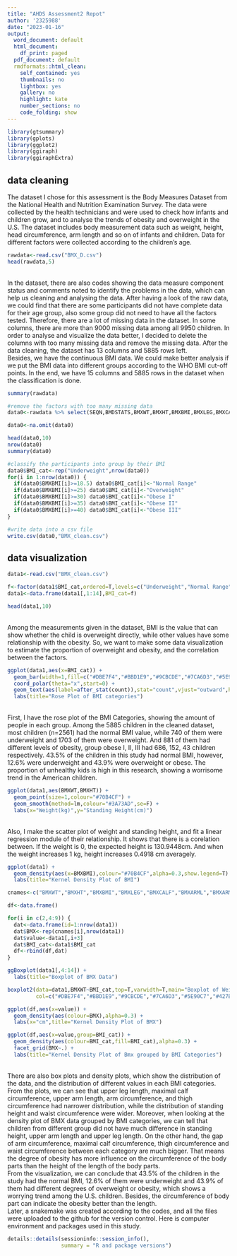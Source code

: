 ```yaml
---
title: "AHDS Assessment2 Repot"
author: '2325988'
date: "2023-01-16"
output:
  word_document: default
  html_document:
    df_print: paged
  pdf_document: default
  rmdformats::html_clean:
    self_contained: yes
    thumbnails: no
    lightbox: yes
    gallery: no
    highlight: kate
    number_sections: no
    code_folding: show
---
```


```r
library(gtsummary)
library(gplots)
library(ggplot2)
library(ggiraph)
library(ggiraphExtra)
```

## data cleaning

The dataset I chose for this assessment is the Body Measures Dataset from the National Health and Nutrition Examination Survey. The data were collected by the health technicians and were used to check how infants and children grow, and to analyse the trends of obesity and overweight in the U.S. The dataset includes body measurement data such as weight, height, head circumference, arm length and so on of infants and children. Data for different factors were collected according to the children’s age.
<br>

```r
rawdata<-read.csv("BMX_D.csv")
head(rawdata,5)
```

<br>
In the dataset, there are also codes showing the data measure component status and comments noted to identify the problems in the data, which can help us cleaning and analysing the data. After having a look of the raw data, we could find that there are some participants did not have complete data for their age group, also some group did not need to have all the factors tested. Therefore, there are a lot of missing data in the dataset. In some columns, there are more than 9000 missing data among all 9950 children. In order to analyse and visualize the data better, I decided to delete the columns with too many missing data and remove the missing data. After the data cleaning, the dataset has 13 columns and 5885 rows left.
<br>
Besides, we have the continuous BMI data. We could make better analysis if we put the BMI data into different groups according to the WHO BMI cut-off points. In the end, we have 15 columns and 5885 rows in the dataset when the classification is done.
<br>

```r
summary(rawdata)

#remove the factors with too many missing data
data0<-rawdata %>% select(SEQN,BMDSTATS,BMXWT,BMXHT,BMXBMI,BMXLEG,BMXCALF,BMXARML,BMXARMC,BMXWAIST,BMXTHICR,BMXTRI,BMXSUB)

data0<-na.omit(data0)

head(data0,10)
nrow(data0)
summary(data0)
```

```r
#classify the participants into group by their BMI
data0$BMI_cat<-rep("Underweight",nrow(data0))
for(i in 1:nrow(data0)) {
  if(data0$BMXBMI[i]>=18.5) data0$BMI_cat[i]<-"Normal Range"
  if(data0$BMXBMI[i]>=25) data0$BMI_cat[i]<-"Overweight"
  if(data0$BMXBMI[i]>=30) data0$BMI_cat[i]<-"Obese I"
  if(data0$BMXBMI[i]>=35) data0$BMI_cat[i]<-"Obese II"
  if(data0$BMXBMI[i]>=40) data0$BMI_cat[i]<-"Obese III"
}
```

```r
#write data into a csv file
write.csv(data0,"BMX_clean.csv")
```

## data visualization

```r
data1<-read.csv("BMX_clean.csv")

f<-factor(data1$BMI_cat,ordered=T,levels=c("Underweight","Normal Range","Overweight","Obese I","Obese II","Obese III"))
data1<-data.frame(data1[,1:14],BMI_cat=f)

head(data1,10)
```

<br>
Among the measurements given in the dataset, BMI is the value that can show whether the child is overweight directly, while other values have some relationship with the obesity. So, we want to make some data visualization to estimate the proportion of overweight and obesity, and the correlation between the factors.
<br>

```r
ggplot(data1,aes(x=BMI_cat)) +
  geom_bar(width=1,fill=c("#DBE7F4","#BBD1E9","#9CBCDE","#7CA6D3","#5E90C7","#427BB8")) +
  coord_polar(theta="x",start=0) +
  geom_text(aes(label=after_stat(count)),stat="count",vjust="outward",hjust="outward",colour="black",show.legend=T) +
  labs(title="Rose Plot of BMI categories")
```

<br>
First, I have the rose plot of the BMI Categories, showing the amount of people in each group. Among the 5885 children in the cleaned dataset, most children (n=2561) had the normal BMI value, while 740 of them were underweight and 1703 of them were overweight. And 881 of them had different levels of obesity, group obese I, II, III had 686, 152, 43 children respectively. 43.5% of the children in this study had normal BMI, however, 12.6% were underweight and 43.9% were overweight or obese. The proportion of unhealthy kids is high in this research, showing a worrisome trend in the American children.
<br>

```r
ggplot(data1,aes(BMXWT,BMXHT)) +
  geom_point(size=1,colour="#70B4CF") +
  geom_smooth(method=lm,colour="#3A73AD",se=F) +
  labs(x="Weight(kg)",y="Standing Height(cm)")
```

<br>
Also, I make the scatter plot of weight and standing height, and fit a linear regression module of their relationship. It shows that there is a corelation between. If the weight is 0, the expected height is 130.9448cm. And when the weight increases 1 kg, height increases 0.4918 cm averagely.
<br>

```r
ggplot(data1) +
  geom_density(aes(x=BMXBMI),colour="#70B4CF",alpha=0.3,show.legend=T) +
  labs(title="Kernel Density Plot of BMI")
```

```r
cnames<-c("BMXWT","BMXHT","BMXBMI","BMXLEG","BMXCALF","BMXARML","BMXARMC","BMXWAIST","BMXTHICR","BMXTRI","BMXSUB")

df<-data.frame()

for(i in c(2,4:9)) {
  dat<-data.frame(id=1:nrow(data1))
  dat$BMX<-rep(cnames[i],nrow(data1))
  dat$value<-data1[,i+3]
  dat$BMI_cat<-data1$BMI_cat
  df<-rbind(df,dat)
}
```

```r
ggBoxplot(data1[,4:14]) +
  labs(title="Boxplot of BMX Data")
```

```r
boxplot2(data=data1,BMXWT~BMI_cat,top=T,varwidth=T,main="Boxplot of Weight",
         col=c("#DBE7F4","#BBD1E9","#9CBCDE","#7CA6D3","#5E90C7","#427BB8"))
```

```r
ggplot(df,aes(x=value)) +
  geom_density(aes(colour=BMX),alpha=0.3) +
  labs(x="cm",title="Kernel Density Plot of BMX")
```

```r
ggplot(df,aes(x=value,group=BMI_cat)) +
  geom_density(aes(colour=BMI_cat,fill=BMI_cat),alpha=0.3) +
  facet_grid(BMX~.) +
  labs(title="Kernel Density Plot of Bmx grouped by BMI Categories")
```

<br>
There are also box plots and density plots, which show the distribution of the data, and the distribution of different values in each BMI categories. From the plots, we can see that upper leg length, maximal calf circumference, upper arm length, arm circumference, and thigh circumference had narrower distribution, while the distribution of standing height and waist circumference were wider. Moreover, when looking at the density plot of BMX data grouped by BMI categories, we can tell that children from different group did not have much difference in standing height, upper arm length and upper leg length. On the other hand, the gap of arm circumference, maximal calf circumference, thigh circumference and waist circumference between each category are much bigger. That means the degree of obesity has more influence on the circumference of the body parts than the height of the length of the body parts.
<br>
From the visualization, we can conclude that 43.5% of the children in the study had the normal BMI, 12.6% of them were underweight and 43.9% of them had different degrees of overweight or obesity, which shows a worrying trend among the U.S. children. Besides, the circumference of body part can indicate the obesity better than the length.
<br>
Later, a snakemake was created according to the codes, and all the files were uploaded to the github for the version control. Here is computer environment and packages used in this study.
<br>

```r
details::details(sessioninfo::session_info(),
                 summary = "R and package versions")
```
